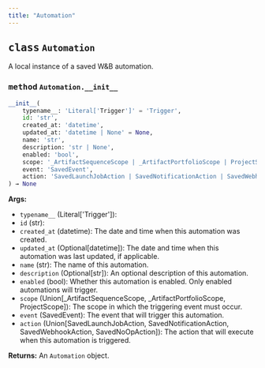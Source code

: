 ```yaml
---
title: "Automation"
---
```






## <kbd>class</kbd> `Automation`
A local instance of a saved W&B automation.


### <kbd>method</kbd> `Automation.__init__`

```python
__init__(
    typename__: 'Literal['Trigger']' = 'Trigger',
    id: 'str',
    created_at: 'datetime',
    updated_at: 'datetime | None' = None,
    name: 'str',
    description: 'str | None',
    enabled: 'bool',
    scope: '_ArtifactSequenceScope | _ArtifactPortfolioScope | ProjectScope',
    event: 'SavedEvent',
    action: 'SavedLaunchJobAction | SavedNotificationAction | SavedWebhookAction | SavedNoOpAction'
) → None
```

**Args:**
 
 - `typename__` (Literal['Trigger']): 
 - `id` (str): 
 - `created_at` (datetime): The date and time when this automation was created.
 - `updated_at` (Optional[datetime]): The date and time when this automation was last updated, if applicable.
 - `name` (str): The name of this automation.
 - `description` (Optional[str]): An optional description of this automation.
 - `enabled` (bool): Whether this automation is enabled.  Only enabled automations will trigger.
 - `scope` (Union[_ArtifactSequenceScope, _ArtifactPortfolioScope, ProjectScope]): The scope in which the triggering event must occur.
 - `event` (SavedEvent): The event that will trigger this automation.
 - `action` (Union[SavedLaunchJobAction, SavedNotificationAction, SavedWebhookAction, SavedNoOpAction]): The action that will execute when this automation is triggered.

**Returns:**
 An `Automation` object.
